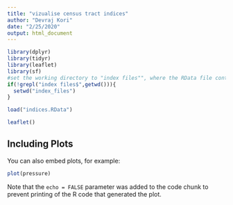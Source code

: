 ```yaml
---
title: "vizualise census tract indices"
author: "Devraj Kori"
date: "2/25/2020"
output: html_document
---
```


```r
library(dplyr)
library(tidyr)
library(leaflet)
library(sf)
#set the working directory to "index files"", where the RData file containing indices should be located, if its not already the working directory
if(!grepl("index files$",getwd())){
  setwd("index_files")
}

load("indices.RData")
```


```r
leaflet()


```

## Including Plots

You can also embed plots, for example:

```r
plot(pressure)
```

Note that the `echo = FALSE` parameter was added to the code chunk to prevent printing of the R code that generated the plot.
